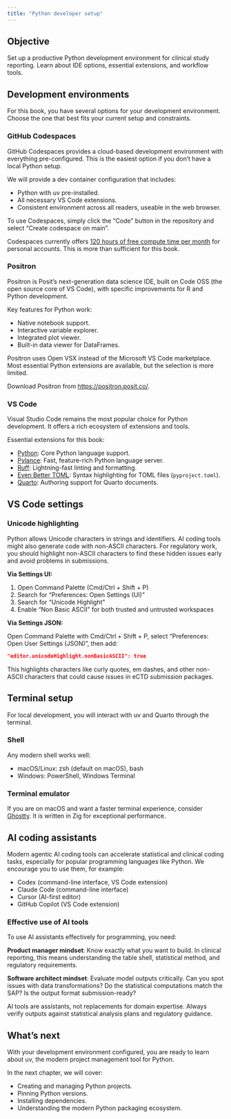 ```yaml
---
title: "Python developer setup"
---
```


::: callout-tip
## Objective

Set up a productive Python development environment for clinical study reporting.
Learn about IDE options, essential extensions, and workflow tools.
:::

## Development environments

For this book, you have several options for your development environment.
Choose the one that best fits your current setup and constraints.

### GitHub Codespaces

GitHub Codespaces provides a cloud-based development environment with
everything pre-configured. This is the easiest option if you don't have
a local Python setup.

We will provide a dev container configuration that includes:

- Python with uv pre-installed.
- All necessary VS Code extensions.
- Consistent environment across all readers, useable in the web browser.

To use Codespaces, simply click the "Code" button in the repository and select
"Create codespace on main".

::: callout-note
Codespaces currently offers [120 hours of free compute time per month
](https://docs.github.com/en/billing/concepts/product-billing/github-codespaces#free-and-billed-use-by-personal-accounts)
for personal accounts.
This is more than sufficient for this book.
:::

### Positron

Positron is Posit's next-generation data science IDE,
built on Code OSS (the open source core of VS Code),
with specific improvements for R and Python development.

Key features for Python work:

- Native notebook support.
- Interactive variable explorer.
- Integrated plot viewer.
- Built-in data viewer for DataFrames.

::: aside
Positron uses Open VSX instead of the Microsoft VS Code marketplace.
Most essential Python extensions are available, but the selection is more limited.
:::

Download Positron from <https://positron.posit.co/>.

### VS Code

Visual Studio Code remains the most popular choice for Python development.
It offers a rich ecosystem of extensions and tools.

Essential extensions for this book:

- [Python](https://marketplace.visualstudio.com/items?itemName=ms-python.python):
  Core Python language support.
- [Pylance](https://marketplace.visualstudio.com/items?itemName=ms-python.vscode-pylance):
  Fast, feature-rich Python language server.
- [Ruff](https://marketplace.visualstudio.com/items?itemName=charliermarsh.ruff):
  Lightning-fast linting and formatting.
- [Even Better TOML](https://marketplace.visualstudio.com/items?itemName=tamasfe.even-better-toml):
  Syntax highlighting for TOML files (`pyproject.toml`).
- [Quarto](https://marketplace.visualstudio.com/items?itemName=quarto.quarto):
  Authoring support for Quarto documents.

## VS Code settings

### Unicode highlighting

Python allows Unicode characters in strings and identifiers.
AI coding tools might also generate code with non-ASCII characters.
For regulatory work, you should highlight non-ASCII characters
to find these hidden issues early and avoid problems in submissions.

**Via Settings UI:**

1. Open Command Palette (Cmd/Ctrl + Shift + P)
2. Search for "Preferences: Open Settings (UI)"
3. Search for "Unicode Highlight"
4. Enable "Non Basic ASCII" for both trusted and untrusted workspaces

**Via Settings JSON:**

Open Command Palette with Cmd/Ctrl + Shift + P,
select "Preferences: Open User Settings (JSON)", then add:

```json
"editor.unicodeHighlight.nonBasicASCII": true
```

This highlights characters like curly quotes, em dashes, and other non-ASCII
characters that could cause issues in eCTD submission packages.

## Terminal setup

For local development, you will interact with uv and Quarto through the terminal.

### Shell

Any modern shell works well:

- macOS/Linux: zsh (default on macOS), bash
- Windows: PowerShell, Windows Terminal

### Terminal emulator

If you are on macOS and want a faster terminal experience,
consider [Ghostty](https://ghostty.org/).
It is written in Zig for exceptional performance.

## AI coding assistants

Modern agentic AI coding tools can accelerate statistical and clinical
coding tasks, especially for popular programming languages like Python.
We encourage you to use them, for example:

- Codex (command-line interface, VS Code extension)
- Claude Code (command-line interface)
- Cursor (AI-first editor)
- GitHub Copilot (VS Code extension)

### Effective use of AI tools

To use AI assistants effectively for programming, you need:

**Product manager mindset**:
Know exactly what you want to build. In clinical reporting, this means
understanding the table shell, statistical method, and regulatory requirements.

**Software architect mindset**:
Evaluate model outputs critically. Can you spot issues with
data transformations? Do the statistical computations match the SAP?
Is the output format submission-ready?

::: callout-warning
AI tools are assistants, not replacements for domain expertise.
Always verify outputs against statistical analysis plans and regulatory guidance.
:::

## What's next

With your development environment configured, you are ready to learn about uv,
the modern project management tool for Python.

In the next chapter, we will cover:

- Creating and managing Python projects.
- Pinning Python versions.
- Installing dependencies.
- Understanding the modern Python packaging ecosystem.
